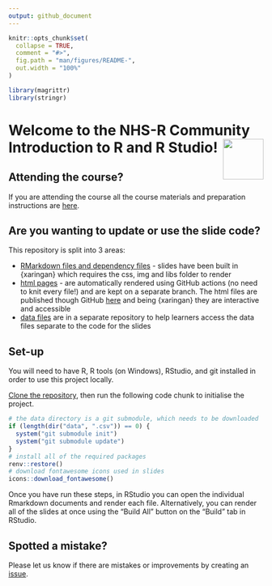 ```yaml
---
output: github_document
---
```


<!-- README.md is generated from README.Rmd. Please edit that file -->

```r
knitr::opts_chunk$set(
  collapse = TRUE,
  comment = "#>",
  fig.path = "man/figures/README-",
  out.width = "100%"
)

library(magrittr)
library(stringr)
```

# Welcome to the NHS-R Community Introduction to R and R Studio! <a alt="NHS-R Community's logo" href='https://nhsrcommunity.com/'><img src='https://nhs-r-community.github.io/assets/logo/nhsr-logo.svg' align="right" height="80" /></a>

<!-- badges: start -->
<!-- badges: end -->

## Attending the course?

If you are attending the course all the course materials and preparation instructions are [here](https://philosopher-analyst.netlify.app/collection/nhsr-intro/prework/).

## Are you wanting to update or use the slide code?

This repository is split into 3 areas:

* [RMarkdown files and dependency files](https://github.com/nhs-r-community/intro_r/tree/main) - slides have been built in {xaringan} which requires the css, img and libs folder to render
* [html pages](https://github.com/nhs-r-community/intro_r/tree/gh-pages) - are automatically rendered using GitHub actions (no need to knit every file!) and are kept on a separate branch. The html files are published though GitHub [here](https://nhs-r-community.github.io/intro_r/) and being {xaringan} they are interactive and accessible
* [data files](https://github.com/nhs-r-community/intro_r_data/) are in a separate repository to help learners access the data files separate to the code for the slides

## Set-up

You will need to have R, R tools (on Windows), RStudio, and git installed in order to use this project locally.

[Clone the repository](https://happygitwithr.com/existing-github-first.html#new-rstudio-project-via-git-clone), then run the following code chunk to initialise the project.

``` r
# the data directory is a git submodule, which needs to be downloaded
if (length(dir("data", ".csv")) == 0) {
  system("git submodule init")
  system("git submodule update")
}
# install all of the required packages
renv::restore()
# download fontawesome icons used in slides
icons::download_fontawesome()
```

Once you have run these steps, in RStudio you can open the individual Rmarkdown documents and render each file. Alternatively, you can render all of the slides at once using the "Build All" button on the "Build" tab in RStudio.

## Spotted a mistake?

Please let us know if there are mistakes or improvements by creating an [issue](https://github.com/nhs-r-community/intro_r/issues).
